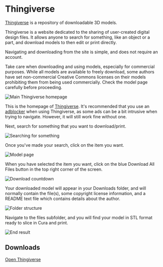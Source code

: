 
# Thingiverse

[Thingiverse](https://thingiverse.com) is a repository of downloadable 3D models.

Thingiverse is a website dedicated to the sharing of user-created digital design files. It allows anyone to search for something, like an object or a part, and download models to then edit or print directly. 

Navigating and downloading from the site is simple, and does not require an account.

<Callout type="warning" emoji="⚠️">
Take care when downloading and using models, especially for commercial purposes. While all models are available to freely download, some authors have set non-commercial Creative Commons licenses on their models prohibiting them from being used commercially. Check the model page carefully before proceeding.
</Callout>

![Main Thingiverse homepage](https://media.tewahi.com/thingiverse1.png)

This is the homepage of [Thingiverse](https://thingiverse.com). It's recommended that you use an [adblocker](https://ublockorigin.com/) when using Thingiverse, as some ads can be a bit intrusive when trying to navigate. However, it will still work fine without one.

Next, search for something that you want to download/print.

![Searching for something](https://media.tewahi.com/thingiverse2.png)

Once you've made your search, click on the item you want.

![Model page](https://media.tewahi.com/thingiverse3.png)

When you have selected the item you want, click on the blue Download All Files button in the top right corner of the screen.

![Download countdown](https://media.tewahi.com/thingiverse4.png)

Your downloaded model will appear in your Downloads folder, and will normally contain the file(s), some copyright license information, and a README text file which contains details about the author.

![Folder structure](https://media.tewahi.com/thingiverse5.png)

Navigate to the files subfolder, and you will find your model in STL format ready to slice in Cura and print.

![End result](https://media.tewahi.com/thingiverse6.png)

## Downloads

[Open Thingiverse](https://thingiverse.com)